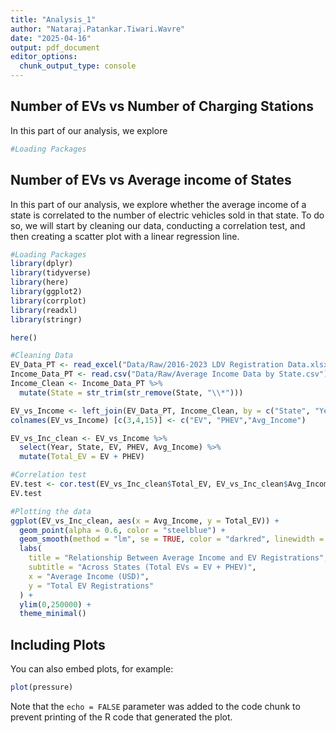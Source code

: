 ```yaml
---
title: "Analysis_1"
author: "Nataraj.Patankar.Tiwari.Wavre"
date: "2025-04-16"
output: pdf_document
editor_options: 
  chunk_output_type: console
---
```


## Number of EVs vs Number of Charging Stations

In this part of our analysis, we explore  

```r
#Loading Packages
```

## Number of EVs vs Average income of States

In this part of our analysis, we explore whether the average income of a state is correlated to the number of electric vehicles sold in that state. To do so, we will start by cleaning our data, conducting a correlation test, and then creating a scatter plot with a linear regression line. 

```r
#Loading Packages 
library(dplyr)
library(tidyverse)
library(here)
library(ggplot2)
library(corrplot)
library(readxl)
library(stringr)

here()

#Cleaning Data
EV_Data_PT <- read_excel("Data/Raw/2016-2023 LDV Registration Data.xlsx")
Income_Data_PT <- read.csv("Data/Raw/Average Income Data by State.csv")
Income_Clean <- Income_Data_PT %>%
  mutate(State = str_trim(str_remove(State, "\\*")))

EV_vs_Income <- left_join(EV_Data_PT, Income_Clean, by = c("State", "Year"))
colnames(EV_vs_Income) [c(3,4,15)] <- c("EV", "PHEV","Avg_Income")

EV_vs_Inc_clean <- EV_vs_Income %>%
  select(Year, State, EV, PHEV, Avg_Income) %>%
  mutate(Total_EV = EV + PHEV)

#Correlation test
EV.test <- cor.test(EV_vs_Inc_clean$Total_EV, EV_vs_Inc_clean$Avg_Income)
EV.test

#Plotting the data
ggplot(EV_vs_Inc_clean, aes(x = Avg_Income, y = Total_EV)) +
  geom_point(alpha = 0.6, color = "steelblue") +
  geom_smooth(method = "lm", se = TRUE, color = "darkred", linewidth = 1.2) +
  labs(
    title = "Relationship Between Average Income and EV Registrations",
    subtitle = "Across States (Total EVs = EV + PHEV)",
    x = "Average Income (USD)",
    y = "Total EV Registrations"
  ) +
  ylim(0,250000) +
  theme_minimal()

```

## Including Plots

You can also embed plots, for example:

```r
plot(pressure)
```

Note that the `echo = FALSE` parameter was added to the code chunk to prevent printing of the R code that generated the plot.

